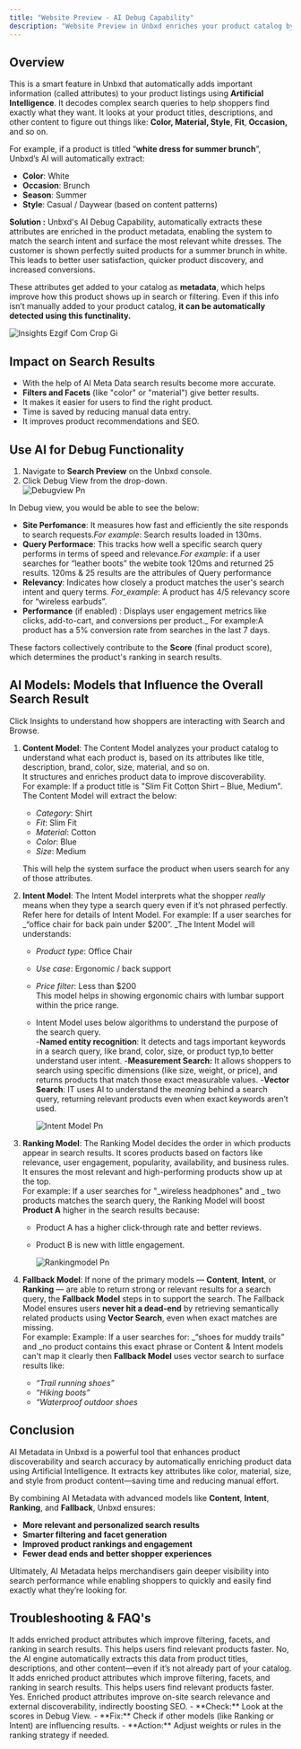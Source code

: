 ```yaml
---
title: "Website Preview - AI Debug Capability"
description: "Website Preview in Unbxd enriches your product catalog by automatically extracting and enhancing product attributes using AI"
---
```


## Overview

This is a smart feature in Unbxd that automatically adds important information (called attributes) to your product listings using **Artificial Intelligence**.
It decodes complex search queries to help shoppers find exactly what they want. It looks at your product titles, descriptions, and other content to figure out things like: **Color, Material, Style**, **Fit**, **Occasion,** and so on.

For example, if a product is titled “**white dress for summer brunch**”, Unbxd’s AI will automatically extract:

- **Color**: White
- **Occasion**: Brunch
- **Season**: Summer
- **Style**: Casual / Daywear (based on content patterns)

**Solution :** Unbxd's AI Debug Capability, automatically extracts these attributes are enriched in the product metadata, enabling the system to match the search intent and surface the most relevant white dresses. The customer is shown perfectly suited products for a summer brunch in white. This leads to better user satisfaction, quicker product discovery, and increased conversions.

These attributes get added to your catalog as **metadata**, which helps improve how this product shows up in search or filtering. Even if this info isn’t manually added to your product catalog, **it can be automatically detected using this functinality.**

![Insights Ezgif Com Crop Gi](/images/insights-ezgif.com-crop.gif)

## Impact on Search Results 

- With the help of AI Meta Data search results become more accurate.
- **Filters and Facets** (like "color" or "material") give better results.
- It makes it easier for users to find the right product.
- Time is saved by reducing manual data entry.
- It improves product recommendations and SEO.

## Use AI for Debug Functionality

1. Navigate to **Search Preview** on the Unbxd console.
2. Click Debug View from the drop-down.\
   ![Debugview Pn](/images/debugview.png)

In Debug view, you would be able to see the below:

- **Site Perfomance**: It measures how fast and efficiently the site responds to search requests._For example_: Search results loaded in 130ms.
- **Query Performace**: This tracks how well a specific search query performs in terms of speed and relevance._For example_: if a user searches for “leather boots” the webite took 120ms and returned 25 results. 120ms & 25 results are the attribules of Query performance
- **Relevancy**: Indicates how closely a product matches the user's search intent and query terms. _For_example_: A product has 4/5 relevancy score for “wireless earbuds”.
- **Performance** (if enabled) : Displays user engagement metrics like clicks, add-to-cart, and conversions per product.\_ For example:A product has a 5% conversion rate from searches in the last 7 days.

These factors collectively contribute to the **Score** (final product score), which determines the product's ranking in search results.

## AI Models: Models that Influence the Overall Search Result

Click Insights to understand how shoppers are interacting with Search and Browse.

1. **Content Model**: The Content Model analyzes your product catalog to understand what each product is, based on its attributes like title, description, brand, color, size, material, and so on.\
   It structures and enriches product data to improve discoverability.\
   For example: If a product title is "Slim Fit Cotton Shirt – Blue, Medium". The Content Model will extract the below:
   - _Category_: Shirt
   - _Fit_: Slim Fit
   - _Material_: Cotton
   - _Color_: Blue
   - _Size_: Medium

   This will help the system surface the product when users search for any of those attributes.
2. **Intent Model**: The Intent Model interprets what the shopper _really_ means when they type a search query even if it’s not phrased perfectly. Refer here for details of Intent Model. For example:  If a user searches for \_“office chair for back pain under $200”. \_The Intent Model will understands:
   - _Product type_: Office Chair
   - _Use case_: Ergonomic / back support
   - _Price filter_: Less than $200\
     This model helps in showing ergonomic chairs with lumbar support within the price range.
   - Intent Model uses below algorithms to understand the purpose of the search query.\
     -**Named entity recognition**: It detects and tags important keywords in a search query, like brand, color, size, or product typ,to better understand user intent.
     -**Measurement Search:** It allows shoppers to search using specific dimensions (like size, weight, or price), and returns products that match those exact measurable values.
     -**Vector Search**: IT uses AI to understand the _meaning_ behind a search query, returning relevant products even when exact keywords aren’t used.

     ![Intent Model Pn](/images/IntentModel.png)
3. **Ranking Model**: The Ranking Model decides the order in which products appear in search results. It scores products based on factors like relevance, user engagement, popularity, availability, and business rules. It ensures the most relevant and high-performing products show up at the top.\
   For example: If a user searches for "\_wireless headphones" and \_ two products matches the search query, the Ranking Model will boost **Product A** higher in the search results because:
   - Product A has a higher click-through rate and better reviews.
   - Product B is new with little engagement.

     ![Rankingmodel Pn](/images/Rankingmodel.png)
4. **Fallback Model**: If none of the primary models — **Content**, **Intent**, or **Ranking** — are able to return strong or relevant results for a search query, the **Fallback Model** steps in to support the search. The Fallback Model ensures users **never hit a dead-end** by retrieving semantically related products using **Vector Search**, even when exact matches are missing.\
   For example: Example: If a user searches for: \_“shoes for muddy trails” and \_no product contains this exact phrase or Content & Intent models can't map it clearly then **Fallback Model** uses vector search to surface results like:
   - _“Trail running shoes”_
   - _“Hiking boots”_
   - _“Waterproof outdoor shoes_

## Conclusion

AI Metadata in Unbxd is a powerful tool that enhances product discoverability and search accuracy by automatically enriching product data using Artificial Intelligence. It extracts key attributes like color, material, size, and style from product content—saving time and reducing manual effort.

By combining AI Metadata with advanced models like **Content**, **Intent**, **Ranking**, and **Fallback**, Unbxd ensures:

- **More relevant and personalized search results**
- **Smarter filtering and facet generation**
- **Improved product rankings and engagement**
- **Fewer dead ends and better shopper experiences**

Ultimately, AI Metadata helps merchandisers gain deeper visibility into search performance while enabling shoppers to quickly and easily find exactly what they’re looking for.

## Troubleshooting & FAQ's

<Accordion title="How does AI Metadata improve search results?" icon="sparkles">
  It adds enriched product attributes which improve filtering, facets, and ranking in search results. This helps users find relevant products faster.
</Accordion>

<Accordion title="Do I need to manually tag attributes like color or size?" icon="sparkles">
  No, the AI engine automatically extracts this data from product titles, descriptions, and other content—even if it’s not already part of your catalog.
</Accordion>

<Accordion title="How does AI Metadata improve search results?" icon="sparkles">
  It adds enriched product attributes which improve filtering, facets, and ranking in search results. This helps users find relevant products faster.
</Accordion>

<Accordion title="Does AI Metadata help with SEO?" icon="sparkles">
  Yes. Enriched product attributes improve on-site search relevance and external discoverability, indirectly boosting SEO.
</Accordion>

<Accordion title="Search results are irrelevant despite correct metadata." icon="sparkles">
  - **Check:** Look at the scores in Debug View.
  - **Fix:** Check if other models (like Ranking or Intent) are influencing results.
  - **Action:** Adjust weights or rules in the ranking strategy if needed.
</Accordion>